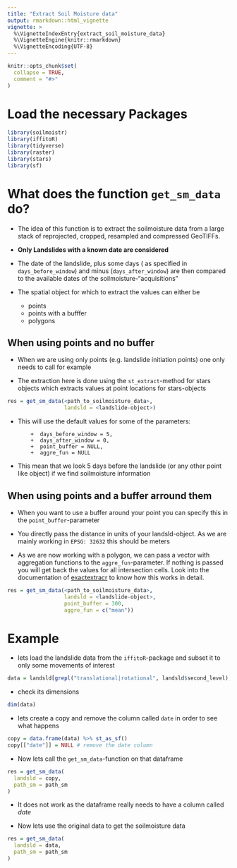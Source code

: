 ```yaml
---
title: "Extract Soil Moisture data"
output: rmarkdown::html_vignette
vignette: >
  %\VignetteIndexEntry{extract_soil_moisture_data}
  %\VignetteEngine{knitr::rmarkdown}
  %\VignetteEncoding{UTF-8}
---
```


```r
knitr::opts_chunk$set(
  collapse = TRUE,
  comment = "#>"
)
```

# Load the necessary Packages

```r
library(soilmoistr)
library(iffitoR)
library(tidyverse)
library(raster)
library(stars)
library(sf)
```

# What does the function `get_sm_data` do?

- The idea of this function is to extract the soilmoisture data from a large stack of reprojected, cropped, resampled and compressed GeoTIFFs.

- **Only Landslides with a known date are considered**

- The date of the landslide, plus some days ( as specified in `days_before_window`) and minus (`days_after_window`) are then compared to the available dates of the soilmoisture-"acquisitions"

- The spatial object for which to extract the values can either be 

  * points
  * points with a bufffer 
  * polygons 
  

## When using points and no buffer

- When we are using only points (e.g. landslide initiation points) one only needs to call for example

- The extraction here is done using the `st_extract`-method for stars objects which extracts values at point locations for stars-objects

```r
res = get_sm_data(<path_to_soilmoisture_data>,
                  landsld = <landslide-object>)
```

- This will use the default values for some of the parameters:

          +  days_before_window = 5,
          +  days_after_window = 0,
          +  point_buffer = NULL,
          +  aggre_fun = NULL
          
- This mean that we look 5 days before the landslide (or any other point like object) if we find soilmoisture information

## When using points and a buffer arround them

- When you want to use a buffer around your point you can specify this in the `point_buffer`-parameter

- You directly pass the distance in units of your landsld-object. As we are mainly working in `EPSG: 32632` this should be meters

- As we are now working with a polygon, we can pass a vector with aggregation functions to the `aggre_fun`-parameter. If nothing is passed you will get back the values for all intersection cells. Look into the documentation of  [exactextracr](https://github.com/isciences/exactextractr) to know how this works in detail.

```r
res = get_sm_data(<path_to_soilmoisture_data>,
                  landsld = <landslide-object>,
                  point_buffer = 300,
                  aggre_fun = c("mean"))

```


# Example

- lets load the landslide data from the `iffitoR`-package and subset it to only some movements of interest

```r
data = landsld[grepl("translational|rotational", landsld$second_level), ]
```

- check its dimensions

```r
dim(data)
```

- lets create a copy and remove the column called `date` in order to see what happens
  
```r
copy = data.frame(data) %>% st_as_sf()
copy[["date"]] = NULL # remove the date column
```

- Now lets call the `get_sm_data`-function on that dataframe
 
```r
res = get_sm_data(
  landsld = copy,
  path_sm = path_sm
)
```
  
- It does not work as the dataframe really needs to have a column called *date*

- Now lets use the original data to get the soilmoisture data

```r

res = get_sm_data(
  landsld = data,
  path_sm = path_sm
)

```

  

